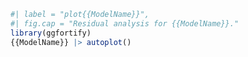 
```{r}
#| label = "plot{{ModelName}}",
#| fig.cap = "Residual analysis for {{ModelName}}."
library(ggfortify)
{{ModelName}} |> autoplot()
```



